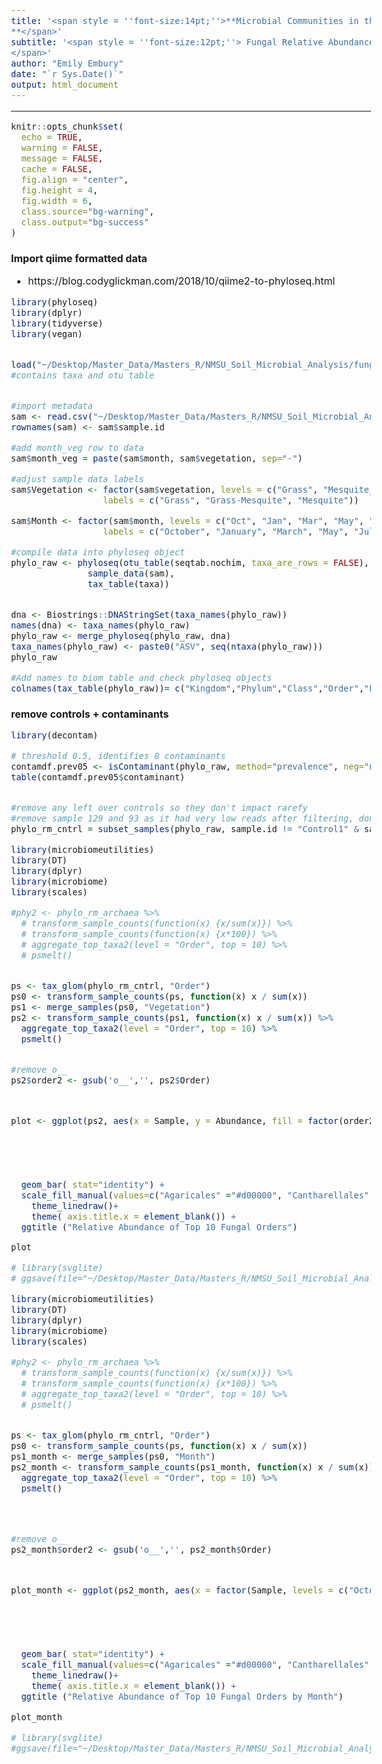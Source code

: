 ```yaml
---
title: '<span style = ''font-size:14pt;''>**Microbial Communities in the changing vegetation of the Chihuahuan Desert 
**</span>'
subtitle: '<span style = ''font-size:12pt;''> Fungal Relative Abundance
</span>'
author: "Emily Embury"
date: "`r Sys.Date()`"
output: html_document
---
```

<style type="text/css">
/* Whole document: */ 
body{
  font-size: 12pt;
}
/* Headers */
h1{
  font-size: 12pt;
}
</style>

---

```r
knitr::opts_chunk$set(
  echo = TRUE,              
  warning = FALSE,       
  message = FALSE,  
  cache = FALSE,        
  fig.align = "center", 
  fig.height = 4,
  fig.width = 6,
  class.source="bg-warning",
  class.output="bg-success"
)

```

# **Import qiime formatted data**
  - https://blog.codyglickman.com/2018/10/qiime2-to-phyloseq.html

```r

library(phyloseq)
library(dplyr)
library(tidyverse)
library(vegan)


load("~/Desktop/Master_Data/Masters_R/NMSU_Soil_Microbial_Analysis/fungi_dada2_data.RData") 
#contains taxa and otu table


#import metadata
sam <- read.csv("~/Desktop/Master_Data/Masters_R/NMSU_Soil_Microbial_Analysis/Fungi/fungi_oct_28_metadata.csv", header = TRUE) 
rownames(sam) <- sam$sample.id

#add month_veg row to data
sam$month_veg = paste(sam$month, sam$vegetation, sep="-")

#adjust sample data labels
sam$Vegetation <- factor(sam$vegetation, levels = c("Grass", "Mesquite_grass", "Mesquite"), 
                  labels = c("Grass", "Grass-Mesquite", "Mesquite")) 

sam$Month <- factor(sam$month, levels = c("Oct", "Jan", "Mar", "May", "Jul"), 
                  labels = c("October", "January", "March", "May", "July"))

#compile data into phyloseq object
phylo_raw <- phyloseq(otu_table(seqtab.nochim, taxa_are_rows = FALSE), 
               sample_data(sam), 
               tax_table(taxa))


dna <- Biostrings::DNAStringSet(taxa_names(phylo_raw))
names(dna) <- taxa_names(phylo_raw)
phylo_raw <- merge_phyloseq(phylo_raw, dna)
taxa_names(phylo_raw) <- paste0("ASV", seq(ntaxa(phylo_raw)))
phylo_raw

#Add names to biom table and check phyloseq objects
colnames(tax_table(phylo_raw))= c("Kingdom","Phylum","Class","Order","Family","Genus", "Species")
```

# **remove controls + contaminants**

```r
library(decontam)

# threshold 0.5, identifies 0 contaminants
contamdf.prev05 <- isContaminant(phylo_raw, method="prevalence", neg="neg", threshold=0.5)
table(contamdf.prev05$contaminant)


#remove any left over controls so they don't impact rarefy
#remove sample 129 and 93 as it had very low reads after filtering, don't want them to impact rarefy
phylo_rm_cntrl = subset_samples(phylo_raw, sample.id != "Control1" & sample.id != "ControlL2")
```

```r

library(microbiomeutilities)
library(DT)
library(dplyr)
library(microbiome)
library(scales)

#phy2 <- phylo_rm_archaea %>%
  # transform_sample_counts(function(x) {x/sum(x)}) %>% 
  # transform_sample_counts(function(x) {x*100}) %>%
  # aggregate_top_taxa2(level = "Order", top = 10) %>% 
  # psmelt()


ps <- tax_glom(phylo_rm_cntrl, "Order") 
ps0 <- transform_sample_counts(ps, function(x) x / sum(x))
ps1 <- merge_samples(ps0, "Vegetation")
ps2 <- transform_sample_counts(ps1, function(x) x / sum(x)) %>%
  aggregate_top_taxa2(level = "Order", top = 10) %>%
  psmelt()


#remove o__
ps2$order2 <- gsub('o__','', ps2$Order)



plot <- ggplot(ps2, aes(x = Sample, y = Abundance, fill = factor(order2, levels = c("Agaricales", "Cantharellales", 
                                                                         "Capnodiales", "Chaetothyriales",
                                                                         "Dothideales", "Pezizales",
                                                                         "Pleosporales", "Sordariales",
                                                                         "Tremellales", "Xylariales",
                                                                         "Other"))) ) +
  geom_bar( stat="identity") +
  scale_fill_manual(values=c("Agaricales" ="#d00000", "Cantharellales" = "#ffba08", "Capnodiales" = "#cbff8c", "Chaetothyriales" = "#8fe388" , "Dothideales" ="#1b998b", "Pezizales" ="#3185fc", "Pleosporales" = "#a68fdd", "Sordariales" = "#46237a", "Tremellales" = "#ff7b9c", "Xylariales" = "#ff9b85", "Other" = "grey"), name = "Order") +
    theme_linedraw()+
    theme( axis.title.x = element_blank()) +
  ggtitle ("Relative Abundance of Top 10 Fungal Orders")

plot

# library(svglite)
# ggsave(file="~/Desktop/Master_Data/Masters_R/NMSU_Soil_Microbial_Analysis/images/fungi_rel_abund.png", plot=plot, width=9, height=7)
```


```r

library(microbiomeutilities)
library(DT)
library(dplyr)
library(microbiome)
library(scales)

#phy2 <- phylo_rm_archaea %>%
  # transform_sample_counts(function(x) {x/sum(x)}) %>% 
  # transform_sample_counts(function(x) {x*100}) %>%
  # aggregate_top_taxa2(level = "Order", top = 10) %>% 
  # psmelt()


ps <- tax_glom(phylo_rm_cntrl, "Order") 
ps0 <- transform_sample_counts(ps, function(x) x / sum(x))
ps1_month <- merge_samples(ps0, "Month")
ps2_month <- transform_sample_counts(ps1_month, function(x) x / sum(x)) %>%
  aggregate_top_taxa2(level = "Order", top = 10) %>%
  psmelt()




#remove o__
ps2_month$order2 <- gsub('o__','', ps2_month$Order)



plot_month <- ggplot(ps2_month, aes(x = factor(Sample, levels = c("October", "January", "March", "May", "July")), y = Abundance, fill = factor(order2, levels = c("Agaricales", "Cantharellales", 
                                                                         "Capnodiales", "Chaetothyriales",
                                                                         "Dothideales", "Pezizales",
                                                                         "Pleosporales", "Sordariales",
                                                                         "Tremellales", "Xylariales",
                                                                         "Other"))) ) +
  geom_bar( stat="identity") +
  scale_fill_manual(values=c("Agaricales" ="#d00000", "Cantharellales" = "#ffba08", "Capnodiales" = "#cbff8c", "Chaetothyriales" = "#8fe388" , "Dothideales" ="#1b998b", "Pezizales" ="#3185fc", "Pleosporales" = "#a68fdd", "Sordariales" = "#46237a", "Tremellales" = "#ff7b9c", "Xylariales" = "#ff9b85", "Other" = "grey"), name = "Order") +
    theme_linedraw()+
    theme( axis.title.x = element_blank()) +
  ggtitle ("Relative Abundance of Top 10 Fungal Orders by Month")

plot_month

# library(svglite)
#ggsave(file="~/Desktop/Master_Data/Masters_R/NMSU_Soil_Microbial_Analysis/images/fungi_rel_abund_month.png", plot=plot_month, width=9, height=7)
```
